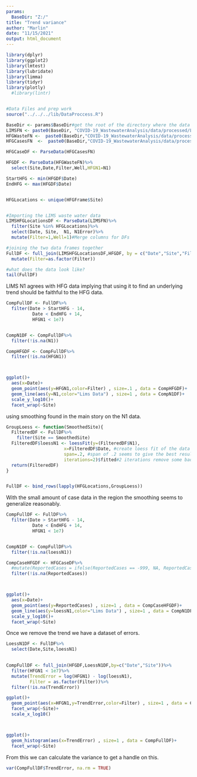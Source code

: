 ```yaml
---
params:
  BaseDir: "Z:/"
title: "Trend variance"
author: "Marlin"
date: "11/15/2021"
output: html_document
---
```


```r
library(dplyr)
library(ggplot2)
library(lmtest)
library(lubridate)
library(limma)
library(tidyr)
library(plotly)
  #library(lintr)


#Data Files and prep work
source("../../../lib/DataProccess.R")
```



```r
BaseDir <- params$BaseDir#get the root of the directory where the data is stored
LIMSFN <- paste0(BaseDir, "COVID-19_WastewaterAnalysis/data/processed/LIMSWasteData_2021-06-30_17-40.csv")
HFGWasteFN <-  paste0(BaseDir,"COVID-19_WastewaterAnalysis/data/processed/HFGWasteData071421.csv")
HFGCasesFN  <-  paste0(BaseDir,"COVID-19_WastewaterAnalysis/data/processed/HFGCaseData_2021-05-07.csv")

HFGCaseDF <- ParseData(HFGCasesFN)

HFGDF <- ParseData(HFGWasteFN)%>%
  select(Site,Date,Filter,Well,HFGN1=N1)

StartHFG <- min(HFGDF$Date)
EndHFG <- max(HFGDF$Date)


HFGLocations <- unique(HFGFrame$Site)


#Importing the LIMS waste water data
LIMSHFGLocationsDF <- ParseData(LIMSFN)%>%
  filter(Site %in% HFGLocations)%>%
  select(Date, Site,  N1, N1Error)%>%
  mutate(Filter=1,Well=1)#Merge columns for DFs

#joining the two data frames together
FullDF <- full_join(LIMSHFGLocationsDF,HFGDF, by = c("Date","Site","Filter","Well"))%>%
  mutate(Filter=as.factor(Filter))

#what does the data look like? 
tail(FullDF)
```


LIMS N1 agrees with HFG data implying that using it to find an underlying trend should be faithful to the HFG data.

```r
CompFullDF <- FullDF%>%
  filter(Date > StartHFG - 14,
          Date < EndHFG + 14,
          HFGN1 < 1e7)


CompN1DF <- CompFullDF%>%
  filter(!is.na(N1))

CompHFGDF <- CompFullDF%>%
  filter(!is.na(HFGN1))



ggplot()+
  aes(x=Date)+
  geom_point(aes(y=HFGN1,color=Filter) , size=.1 , data = CompHFGDF)+
  geom_line(aes(y=N1,color="Lims Data") , size=1 , data = CompN1DF)+
  scale_y_log10()+
  facet_wrap(~Site)
```

using smoothing found in the main story on the N1 data.

```r
GroupLoess <- function(SmoothedSite){
  FilteredDF <- FullDF%>%
    filter(Site == SmoothedSite)
  FilteredDF$loessN1 <- loessFit(y=(FilteredDF$N1), 
                      x=FilteredDF$Date, #create loess fit of the data
                      span=.2, #span of .2 seems to give the best result, not rigorously chosen
                      iterations=2)$fitted#2 iterations remove some bad patterns
  return(FilteredDF)
}


FullDF <- bind_rows(lapply(HFGLocations,GroupLoess))
```



With the small amount of case data in the region the smoothing seems to generalize reasonably.

```r
CompFullDF <- FullDF%>%
  filter(Date > StartHFG - 14,
          Date < EndHFG + 14,
          HFGN1 < 1e7)


CompN1DF <- CompFullDF%>%
  filter(!is.na(loessN1))

CompCaseHFGDF <- HFGCaseDF%>%
  #mutate(ReportedCases = ifelse(ReportedCases == -999, NA, ReportedCases))%>%
  filter(!is.na(ReportedCases))



ggplot()+
  aes(x=Date)+
  geom_point(aes(y=ReportedCases) , size=1 , data = CompCaseHFGDF)+
  geom_line(aes(y=loessN1,color="Lims Data") , size=1 , data = CompN1DF)+
  scale_y_log10()+
  facet_wrap(~Site)
```

Once we remove the trend we have a dataset of errors.

```r

LoessN1DF <- FullDF%>%
  select(Date,Site,loessN1)
  

CompFullDF <- full_join(HFGDF,LoessN1DF,by=c("Date","Site"))%>%
  filter(HFGN1 < 1e7)%>%
  mutate(TrendError = log(HFGN1) - log(loessN1),
         Filter = as.factor(Filter))%>%
  filter(!is.na(TrendError))

ggplot()+
  geom_point(aes(x=HFGN1,y=TrendError,color=Filter) , size=1 , data = CompFullDF)+
  facet_wrap(~Site)+
  scale_x_log10()



ggplot()+
  geom_histogram(aes(x=TrendError) , size=1 , data = CompFullDF)+
  facet_wrap(~Site)
```

From this we can calculate the variance to get a handle on this.

```r

var(CompFullDF$TrendError, na.rm = TRUE)

```

